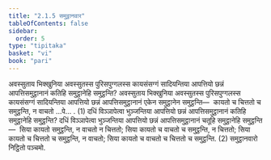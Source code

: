 ```yaml
---
title: "2.1.5 समुट्ठानवार"
tableOfContents: false
sidebar:
  order: 5
type: "tipitaka"
basket: "vi"
book: "pari"
---
```



<DynamicBreadcrumb />

<Division number="243" book="pari">

<Paragraph number="997" book="pari">
अवस्सुताय भिक्खुनिया अवस्सुतस्स पुरिसपुग्गलस्स कायसंसग्गं सादियन्तिया आपत्तियो छन्नं आपत्तिसमुट्ठानानं कतिहि समुट्ठानेहि समुट्ठन्ति? अवस्सुताय भिक्खुनिया अवस्सुतस्स पुरिसपुग्गलस्स कायसंसग्गं सादियन्तिया आपत्तियो छन्नं आपत्तिसमुट्ठानानं एकेन समुट्ठानेन समुट्ठन्ति—  कायतो च चित्ततो च समुट्ठन्ति, न वाचतो …पे… . (1)
</Paragraph>

<Paragraph number="998" book="pari">
दधिं विञ्ञापेत्वा भुञ्जन्तिया आपत्तियो छन्नं आपत्तिसमुट्ठानानं कतिहि समुट्ठानेहि समुट्ठन्ति? दधिं विञ्ञापेत्वा भुञ्जन्तिया आपत्तियो छन्नं आपत्तिसमुट्ठानानं चतूहि समुट्ठानेहि समुट्ठन्ति—  सिया कायतो समुट्ठन्ति, न वाचतो न चित्ततो; सिया कायतो च वाचतो च समुट्ठन्ति, न चित्ततो; सिया कायतो च चित्ततो च समुट्ठन्ति, न वाचतो; सिया कायतो च वाचतो च चित्ततो च समुट्ठन्ति. (2)

</Paragraph>
</Division>

<Paragraph number="999" type="center" book="pari">
समुट्ठानवारो निट्ठितो पञ्चमो.
</Paragraph>